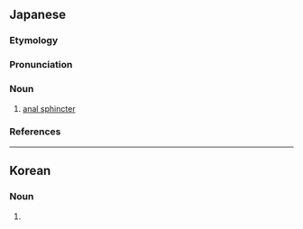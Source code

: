 ==Japanese==
{{ja-kanjitab|こう|もん|かつ|やく|きん|yomi=o}}

===Etymology===
{{affix|sort=こうもんかつやくきん|ja|肛門|tr1=kōmon|t1=anus|括約筋|tr2=katsuyakukin|t2=sphincter}}

===Pronunciation===
{{ja-pron|yomi=o|こうもん かつやくきん|acc=0|acc_ref=DJR}}

===Noun===
{{ja-noun|こうもん かつやくきん|hhira=こうもんくわつやくきん}}

# {{lb|sort=こうもんかつやくきん|ja|anatomy}} [[anal sphincter]]

===References===
<references/>

----

==Korean==
{{ko-hanjatab}}

===Noun===
{{ko-noun|hangeul=항문 괄약근}}

# {{hanja form of|항문 괄약근|[[anal sphincter]]}}